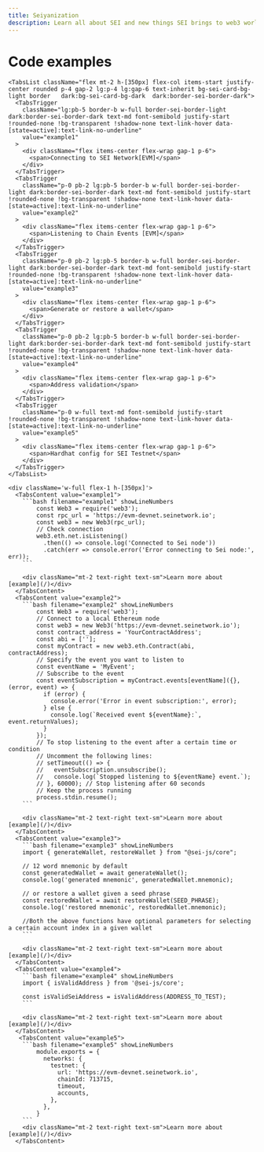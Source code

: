 ```yaml
---
title: Seiyanization
description: Learn all about SEI and new things SEI brings to web3 world.
---
```



<HomePage >
 <div className="max-w-screen flex flex-col justify-center gap-4 mt-6 w-full h-full">
    <h1 className="text-2xl font-semibold">Code examples</h1>
    <Tabs className="flex flex-col md:flex-row gap-6 items-start h-[300px]" defaultValue="example1">


    <TabsList className="flex mt-2 h-[350px] flex-col items-start justify-center rounded p-4 gap-2 lg:p-4 lg:gap-6 text-inherit bg-sei-card-bg-light border   dark:bg-sei-card-bg-dark  dark:border-sei-border-dark">
      <TabsTrigger
        className="lg:pb-5 border-b w-full border-sei-border-light dark:border-sei-border-dark text-md font-semibold justify-start !rounded-none !bg-transparent !shadow-none text-link-hover data-[state=active]:text-link-no-underline"
        value="example1"
      >
        <div className="flex items-center flex-wrap gap-1 p-6">
          <span>Connecting to SEI Network[EVM]</span>
        </div>
      </TabsTrigger>
      <TabsTrigger
        className="p-0 pb-2 lg:pb-5 border-b w-full border-sei-border-light dark:border-sei-border-dark text-md font-semibold justify-start !rounded-none !bg-transparent !shadow-none text-link-hover data-[state=active]:text-link-no-underline"
        value="example2"
      >
        <div className="flex items-center flex-wrap gap-1 p-6">
          <span>Listening to Chain Events [EVM]</span>
        </div>
      </TabsTrigger>
      <TabsTrigger
        className="p-0 pb-2 lg:pb-5 border-b w-full border-sei-border-light dark:border-sei-border-dark text-md font-semibold justify-start !rounded-none !bg-transparent !shadow-none text-link-hover data-[state=active]:text-link-no-underline"
        value="example3"
      >
        <div className="flex items-center flex-wrap gap-1 p-6">
          <span>Generate or restore a wallet</span>
        </div>
      </TabsTrigger>
      <TabsTrigger
        className="p-0 pb-2 lg:pb-5 border-b w-full border-sei-border-light dark:border-sei-border-dark text-md font-semibold justify-start !rounded-none !bg-transparent !shadow-none text-link-hover data-[state=active]:text-link-no-underline"
        value="example4"
      >
        <div className="flex items-center flex-wrap gap-1 p-6">
          <span>Address validation</span>
        </div>
      </TabsTrigger>
      <TabsTrigger
        className="p-0 w-full text-md font-semibold justify-start !rounded-none !bg-transparent !shadow-none text-link-hover data-[state=active]:text-link-no-underline"
        value="example5"
      >
        <div className="flex items-center flex-wrap gap-1 p-6">
          <span>Hardhat config for SEI Testnet</span>
        </div>
      </TabsTrigger>
    </TabsList>
    
    <div className='w-full flex-1 h-[350px]'>
      <TabsContent value="example1">
        ```bash filename="example1" showLineNumbers
            const Web3 = require('web3');
            const rpc_url = 'https://evm-devnet.seinetwork.io';
            const web3 = new Web3(rpc_url);
            // Check connection
            web3.eth.net.isListening()
              .then(() => console.log('Connected to Sei node'))
              .catch(err => console.error('Error connecting to Sei node:', err));
        ```

        <div className="mt-2 text-right text-sm">Learn more about [example](/)</div>
      </TabsContent>
      <TabsContent value="example2">
        ```bash filename="example2" showLineNumbers
            const Web3 = require('web3');
            // Connect to a local Ethereum node
            const web3 = new Web3('https://evm-devnet.seinetwork.io');
            const contract_address = 'YourContractAddress';
            const abi = [''];
            const myContract = new web3.eth.Contract(abi, contractAddress);
            // Specify the event you want to listen to
            const eventName = 'MyEvent';
            // Subscribe to the event
            const eventSubscription = myContract.events[eventName]({}, (error, event) => {
              if (error) {
                console.error('Error in event subscription:', error);
              } else {
                console.log(`Received event ${eventName}:`, event.returnValues);
              }
            });
            // To stop listening to the event after a certain time or condition
            // Uncomment the following lines:
            // setTimeout(() => {
            //   eventSubscription.unsubscribe();
            //   console.log(`Stopped listening to ${eventName} event.`);
            // }, 60000); // Stop listening after 60 seconds
            // Keep the process running
            process.stdin.resume();
        ```

        <div className="mt-2 text-right text-sm">Learn more about [example](/)</div>
      </TabsContent>
      <TabsContent value="example3">
        ```bash filename="example3" showLineNumbers
        import { generateWallet, restoreWallet } from "@sei-js/core";

        // 12 word mnemonic by default
        const generatedWallet = await generateWallet();
        console.log('generated mnemonic', generatedWallet.mnemonic);

        // or restore a wallet given a seed phrase
        const restoredWallet = await restoreWallet(SEED_PHRASE);
        console.log('restored mnemonic', restoredWallet.mnemonic);

        //Both the above functions have optional parameters for selecting a certain account index in a given wallet
        ```

        <div className="mt-2 text-right text-sm">Learn more about [example](/)</div>
      </TabsContent>
      <TabsContent value="example4">
        ```bash filename="example4" showLineNumbers
        import { isValidAddress } from '@sei-js/core';

        const isValidSeiAddress = isValidAddress(ADDRESS_TO_TEST);
        ```

        <div className="mt-2 text-right text-sm">Learn more about [example](/)</div>
      </TabsContent>
       <TabsContent value="example5">
        ```bash filename="example5" showLineNumbers
            module.exports = {
              networks: {
                testnet: {
                  url: 'https://evm-devnet.seinetwork.io',
                  chainId: 713715,
                  timeout,
                  accounts,
                },
              },
            }
        ```
        <div className="mt-2 text-right text-sm">Learn more about [example](/)</div>
      </TabsContent>
  </div>
  </Tabs>
</div>
</HomePage>

